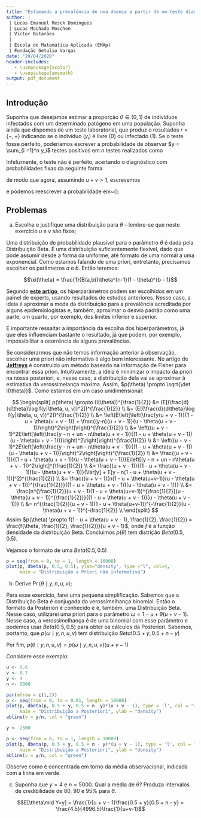 ```yaml
---
title: "Estimando a prevalência de uma doença a partir de um teste diagnóstico"
author: |
 | Lucas Emanuel Resck Domingues
 | Lucas Machado Moschen
 | Victor Bitarães
 | 
 | Escola de Matemática Aplicada (EMAp)
 | Fundação Getulio Vargas
date: "29/04/2020"
header-includes:
   - \usepackage{xcolor}
   - \usepackage{amsmath}
output: pdf_document
---
```


## Introdução

Suponha que desejamos estimar a proporção $\theta \in (0, 1)$ de indivíduos infectados com um determinado patógeno em uma população.
Suponha ainda que dispomos de um teste laboratorial, que produz o resultados $r = \{-, +\}$ indicando se o indivíduo ($y_i$) é livre ($0$) ou infectado ($1$).
Se o teste fosse perfeito, poderíamos escrever a probabilidade de observar $y = \sum_{i =1}^n y_i$ testes positivos em $n$ testes realizados como\footnote{Porquê?}

\begin{equation}
\label{eq:prev_simple}
 \operatorname{Pr}\left( y \mid \theta, n \right) = \binom{n}{y} \theta^y (1-\theta)^{n-y}. 
\end{equation}

Infelizmente, o teste não é perfeito, acertando o diagnóstico com probabilidades fixas da seguinte forma\footnote{Naturalmente, $u, v \in (0, 1) \times (0, 1)$, levando em conta a restrição $u + v > 1$.}

\begin{align}
%  \operatorname{Pr}\left(\right)
 \operatorname{Pr}\left(\ r = + \mid y_i = 0 \right) &:= 1-u,\\
 \operatorname{Pr}\left( r = - \mid y_i = 1 \right) &:= 1-v,
\end{align}

de modo que agora, assumindo $u + v > 1$, escrevemos\footnote{Exercício bônus: mostre porquê.}

\begin{equation}
   \begin{split}
  \operatorname{Pr}\left(r = + \mid \theta, u, v \right) &= Pr\left(r = + \mid y_i = 0\right)Pr\left(y_i = 0\right) + Pr\left(r = + \mid y_i = 1\right)Pr\left(y_i = 1\right) \\
  &= Pr\left(r = + \mid y_i = 0\right)Pr\left(y_i = 0\right) + (1 - Pr\left(r = - \mid y_i = 1\right))Pr\left(y_i = 1\right) \\
  &= (1 - u)(1 - \theta) + (1 - (1 - v))\theta \\
  &= 1 - u + \theta(u + v - 1)
   \end{split}
\end{equation}
e podemos reescrever a probabilidade em~(\ref{eq:prev_simple}):
\begin{equation}
 \operatorname{Pr}\left(y \mid \theta, n, u, v\right) = \binom{n}{y} \left[ 1 - u + \theta(u + v - 1) \right]^{y} \left[ u - \theta(u + v - 1)\right]^{n-y}.
\end{equation}

## Problemas

a) Escolha e justifique uma distribuição \textit{a priori} para $\theta$ -- lembre-se que neste exercício $u$ e $v$ são fixos;
 
 \textbf{Resposta:}
 
 Uma distribuição de probabilidade plausível para o parâmetro $\theta$ é dada pela Distribuição Beta. É uma distribuição suficientemente flexível, dado que pode assumir desde a forma da uniforme, até formato de uma normal a uma exponencial. Como estamos falando de uma priori, entretanto, precisamos escolher os parâmetros $a$ e $b$. Então teremos: 
 
$$\xi(\theta) = \frac{1}{B(a,b)}\theta^{n-1}(1 - \theta)^{b - 1}$$

Segundo [**este artigo**](http://www.scielo.br/scielo.php?script=sci_arttext&pid=S0102-311X2014000400703), os hiperparâmetros podem ser escolhidos em um painel de experts, usando resultados de estudos anteriores. Nesse caso, a ideia é aproximar a moda da distribuição para a prevalência acreditada por alguns epidemiologistas e, também, aproximar o desvio padrão como uma parte, um quarto, por exemplo, dos limites inferior e superior. 
 
É importante ressaltar a importância da escolha dos hiperparâmetros, já que eles influenciam bastante o resultado, já que podem, por exemplo, impossibilitar a ocorrência de alguns prevalências. 

Se considerarmos que não temos informação anterior à observação, escolher uma priori não informativa é algo bem interessante. No artigo de [**Jeffreys**](http://www.scielo.br/scielo.php?script=sci_arttext&pid=S0102-311X2014000400703) é construído um método baseado na informação de Fisher para encontrar essa priori. Intuitivamente, a ideia é minimizar o impacto da priori na nossa posteriori, e, nesse caso, a distribuição dela vai se aproximar à estimativa da verossimelança máxima. Assim, $p(\theta) \propto \sqrt{\det I(\theta)}$. Como estamos em um caso unidimensional:
 
$$
\begin{split}
p(\theta) \propto (I(\theta))^{\frac{1}{2}} &= (E[(\frac{d}{d\theta}\log f(y|\theta, u, v))^2])^{\frac{1}{2}} \\
&= (E[(\frac{d}{d\theta}\log f(y|\theta, u, v))^2])^{\frac{1}{2}} \\
&= \left(E\left[\left(\frac{y(u + v - 1)}{1 - u + \theta(u + v - 1)} + \frac{(y-n)(u + v - 1)}{u - \theta(u + v - 1)}\right)^2\right]\right)^{\frac{1}{2}} \\
&= \left((u + v - 1)^2E\left[\left(\frac{y - n + un - n\theta(u + v - 1)}{(1 - u + \theta(u + v - 1))(u - \theta(u + v - 1))}\right)^2\right]\right)^{\frac{1}{2}} \\
&= \left((u + v - 1)^2E\left[\left(\frac{y - n + un - n\theta(u + v - 1)}{(1 - u + \theta(u + v - 1))(u - \theta(u + v - 1))}\right)^2\right]\right)^{\frac{1}{2}} \\
&= \frac{(u + v - 1)}{(1 - u + \theta(u + v - 1))(u - \theta(u + v - 1))}E\left[(y - n + un - n\theta(u + v - 1))^2\right]^{\frac{1}{2}} \\
&= \frac{(u + v - 1)}{(1 - u + \theta(u + v - 1))(u - \theta(u + v - 1))}(Var[y] + E[y - n(1 - u + \theta(u + v - 1))]^2)^{\frac{1}{2}} \\
&= \frac{(u + v - 1)(n(1 - u + \theta(u+v-1))(u - \theta(u + v - 1)))^{\frac{1}{2}}}{(1 - u + \theta(u + v - 1))(u - \theta(u + v - 1))} \\
&= \frac{n^{\frac{1}{2}}(u + v - 1)(1 - u + \theta(u+v-1))^{\frac{1}{2}}(u - \theta(u + v - 1))^{\frac{1}{2}}}{(1 - u + \theta(u + v - 1))(u - \theta(u + v - 1))} \\
&= n^{\frac{1}{2}}(u + v - 1)(1 - u + \theta(u+v-1))^{-\frac{1}{2}}(u - \theta(u + v - 1))^{-\frac{1}{2}} \\
\end{split}
$$
 Assim $p(\theta) \propto f(1 - u + \theta(u + v - 1), \frac{1}{2}, \frac{1}{2}) = \frac{f(\theta, \frac{1}{2}, \frac{1}{2})}{u + v - 1}$, onde $f$ é a função densidade da distribuição Beta. Concluimos $p(\theta)$ tem distrição $Beta(0.5, 0.5)$.
 
 Vejamos o formato de uma $Beta(0.5,0.5)$

```r
p = seq(from = 0, to = 1, length = 10000)
plot(p, dbeta(p, 0.5, 0.5), ylab="density", type ="l", col=4,
     main = "Distribuição a Priori não informativa")
```
 
b) Derive $\operatorname{Pr}(\theta \mid y, n, u, v)$;
 
 \textbf{Resposta:}
 
 Para esse exercício, farei uma pequena simplificação. Sabemos que a Distribuição Beta é conjugada da verossimelhança binomial. Então o formato da Posteriori é conhecido e é, também, uma Distribuição Beta. Nesse caso, utilizarei uma priori para o parâmetro $\omega = 1 - u + \theta(u + v -1)$. Nesse caso, a verossimelhança é de uma binomial com esse parâmetro e podemos usar $Beta(0.5,0.5)$ para obter os cálculos da Posteriori. Sabemos, portanto, que
$p(\omega \mid y, n, u, v)$ tem distribuição $Beta(0.5 + y, 0.5 + n - y)$

Por fim, $p(\theta \mid y, n, u, v) = p(\omega \mid y, n, u, v)(u + v - 1)$

Considere esse exemplo:
```r
u <- 0.6
v <- 0.7
y <- 4
n <- 5000

par(mfrow = c(1,2))
p <- seq(from = 0, to = 0.01, length = 10000)
plot(p, dbeta(p, 0.5 + y, 0.5 + n -y)*(u + v - 1), type = 'l', col = "red", 
     main = "Distribuição a Posteriori", ylab = "density")
abline(v = y/n, col = "green")

y <- 2500

p <- seq(from = 0, to = 1, length = 10000)
plot(p, dbeta(p, 0.5 + y, 0.5 + n - y)*(u + v - 1), type = 'l', col = "red", 
     main = "Distribuição a Posteriori", ylab = "density")
abline(v = y/n, col = "green")
```
Observe como é concentrada em torno da média observacional, indicada com a linha em verde. 
 
c) Suponha que $y = 4$ e $n = 5000$.
 Qual a média \textit{a posteriori} de $\theta$?
 Produza intervalos de credibilidade de $80$, $90$ e $95$\% para $\theta$. 
 
\textbf{Resposta:}
 
$$E[\theta\mid Y=y] = \frac{1}{u + v - 1}\frac{0.5 + y}{0.5 + n - y} = \frac{4.5}{4996.5}\frac{1}{u+v-1}$$ 
